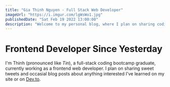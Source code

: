 ```yaml
---
title: "Gia Thinh Nguyen - Full Stack Web Developer"
imageUrl: "https://i.imgur.com/lgWsWo1.jpg"
publishedDate: "Sat Feb 19 2022 13:00:00"
description: "Welcome to my personal blog, where I plan on sharing coding tutorials and occasional blog posts on my new career as a web developer since 2021."
---
```


# Frontend Developer Since Yesterday

I'm Thinh (pronounced like _Tin_), a full-stack coding bootcamp graduate, currently working as a frontend web developer. I plan on sharing sweet tweets and occasial blog posts about
anything interested I've learned on my site or on [Dev.to](https://dev.to/gthinh).
